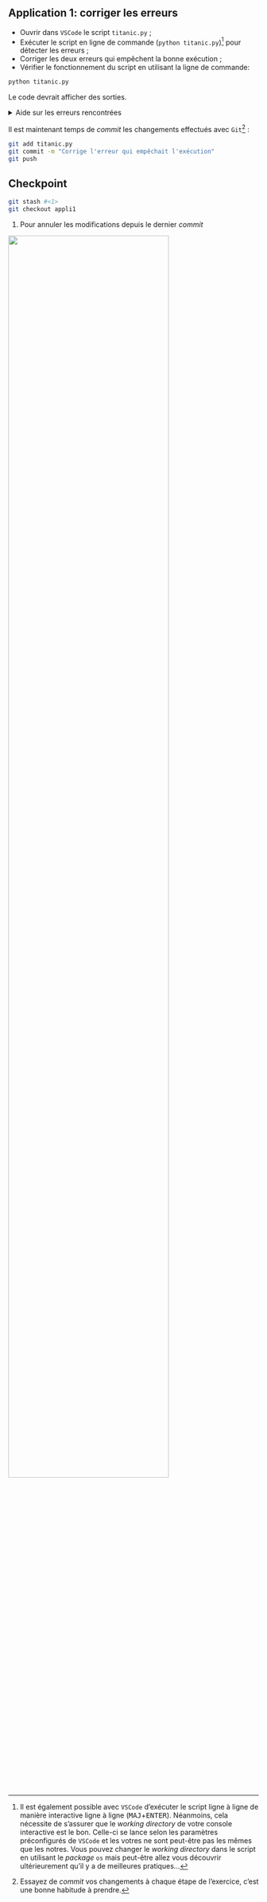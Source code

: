 ::: {.application}
## Application 1: corriger les erreurs

- Ouvrir dans `VSCode` le script `titanic.py` ;
- Exécuter le script en ligne de commande (`python titanic.py`)[^interactivite] pour détecter les erreurs ;
- Corriger les deux erreurs qui empêchent la bonne exécution ;
- Vérifier le fonctionnement du script en utilisant la ligne de commande:

```.bash
python titanic.py
```

Le code devrait afficher des sorties.

<details>
<summary>
Aide sur les erreurs rencontrées
</summary>

La première erreur rencontrée est une alerte `FileNotFoundError`,
la seconde est liée à un _package_.

</details>


Il est maintenant temps de *commit* les changements effectués avec `Git`[^2] :


```.bash
git add titanic.py
git commit -m "Corrige l'erreur qui empêchait l'exécution"
git push
```

<!----
Temps estimé: 3mn
------>

:::

[^interactivite]: Il est également possible avec `VSCode` d'exécuter le script ligne à ligne
de manière interactive ligne à ligne (<kbd>MAJ</kbd>+<kbd>ENTER</kbd>). Néanmoins, cela nécessite
de s'assurer que le _working directory_ de votre console interactive est le bon. Celle-ci se
lance selon les paramètres préconfigurés de `VSCode` et les votres ne sont peut-être pas les
mêmes que les notres. Vous pouvez changer le _working directory_ dans le script
en utilisant le _package_ `os` mais peut-être allez vous découvrir ultérieurement qu'il
y a de meilleures pratiques...
[^2]: Essayez de *commit* vos changements à chaque étape de l'exercice, c'est une bonne habitude à prendre.


::: {.callout-caution collapse="true"}
## Checkpoint

```.bash
git stash #<1>
git checkout appli1
```
1. Pour annuler les modifications depuis le dernier _commit_

![](/checkpoint.jpg){width=80% fig-align="center"}

:::
